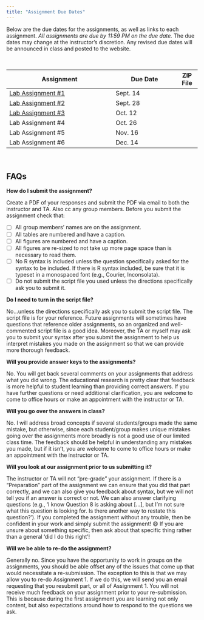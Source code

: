 ```yaml
---
title: "Assignment Due Dates"
---
```



Below are the due dates for the assignments, as well as links to each assignment. *All assignments are due by 11:59 PM on the due date.* The due dates may change at the instructor's discretion. Any revised due dates will be announced in class and posted to the website. 

<br />

<table class="table">

<thead>
<tr>
<th style="width:50%;">Assignment</th>
<!-- <th style="width:15%;">Due Date (T/R)</th> -->
<th style="width:30%;">Due Date</th>
<th style="width:10%;text-align:center">ZIP File</th>
</tr>
</thead>

<tbody>

<tr>
<td>[Lab Assignment \#1](assignments/assignment-01.html) 
  <!-- <span style="margin-left:20px; color:red;">*[Updated 09-13-2021]*</span> -->
</td>
<!-- <td>Sept. 19</td> -->
<td>Sept. 14</td>
<td align="center" style="vertical-align:middle;">
  [<span class="fa-solid fa-file-signature"></span>](assignments/assignment-01.html)
</td>
</tr>



<tr>
<td>[Lab Assignment \#2](assignments/assignment-02.html)</td>
<!-- <td>Oct. 01</td> -->
<td>Sept. 28</td>
<td align="center" style="vertical-align:middle;">
  [<span class="fa-solid fa-file-signature"></span>](assignments/assignment-02.html)
</td>
</tr>


<tr>
<td>[Lab Assignment \#3](assignments/assignment-03.html)</td>
<!-- <span style="margin-left:20px; color:red;">*[Updated 10-11-2023]*</span> -->
<!-- <td>Oct. 22</td> -->
<td>Oct. 12</td>
<td align="center" style="vertical-align:middle;">
  [<span class="fa-solid fa-file-signature"></span>](assignments/assignment-03.html)
</td>
</tr>

<tr>
<td>Lab Assignment \#4</td>
<!-- <td>Oct. 31</td> -->
<td>Oct. 26</td>
<td align="center" style="vertical-align:middle;">
  <!-- [<span class="fa-solid fa-file-signature"></span>](assignments/assignment-04-introduction-to-multiple-regression.html) -->
</td>
</tr>

<tr>
<td>Lab Assignment \#5</td>
<!-- <td>Nov. 12</td> -->
<td>Nov. 16</td>
<td align="center" style="vertical-align:middle;">
  <!-- [<span class="fa-solid fa-file-signature"></span>](assignments/assignment-05-regression-assumptions.html) -->
</td>
</td>
</tr>



<tr>
<td>Lab Assignment \#6</td>
<!-- <td>Nov. 19</td> -->
<td>Dec. 14</td>
<td align="center" style="vertical-align:middle;">
  <!-- [<span class="fa-solid fa-file-signature"></span>](assignments/assignment-06-dichotomous-categorical-predictors.html) -->
</td>
</tr>


</tbody>
</table>


<br />


## FAQs

**How do I submit the assignment?**

Create a PDF of your responses and submit the PDF via email to both the instructor and TA. Also cc any group members. Before you submit the assignment check that:

- [ ] All group members' names are on the assignment.
- [ ] All tables are numbered and have a caption.
- [ ] All figures are numbered and have a caption.
- [ ] All figures are re-sized to not take up more page space than is necessary to read them.
- [ ] No R syntax is included unless the question specifically asked for the syntax to be included. If there is R syntax included, be sure that it is typeset in a monospaced font (e.g., Courier, Inconsolata).
- [ ] Do not submit the script file you used unless the directions specifically ask you to submit it.



**Do I need to turn in the script file?**

No...unless the directions specifically ask you to submit the script file. The script file is for your reference. Future assignments will sometimes have questions that reference older assignments, so an organized and well-commented script file is a good idea. Moreover, the TA or myself may ask you to submit your syntax after you submit the assignment to help us interpret mistakes you made on the assignment so that we can provide more thorough feedback.


**Will you provide answer keys to the assignments?**

No. You will get back several comments on your assignments that address what you did wrong. The educational research is pretty clear that feedback is more helpful to student learning than providing correct answers. If you have further questions or need additional clarification, you are welcome to come to office hours or make an appointment with the instructor or TA.


**Will you go over the answers in class?**

No. I will address broad concepts if several students/groups made the same mistake, but otherwise, since each student/group makes unique mistakes going over the assignments more broadly is not a good use of our limited class time. The feedback should be helpful in understanding any mistakes you made, but if it isn't, you are welcome to come to office hours or make an appointment with the instructor or TA.


**Will you look at our assignment prior to us submitting it?**

The instructor or TA will not "pre-grade" your assignment. If there is a "Preparation" part of the assignment we can ensure that you did that part correctly, and we can also give you feedback about syntax, but we will not tell you if an answer is correct or not. We can also answer clarifying questions (e.g., 'I know Question 8 is asking about […], but I’m not sure what this question is looking for. Is there another way to restate this question?'). If you completed the assignment without any trouble, then be confident in your work and simply submit the assignment! 😄 If you are unsure about something specific, then ask about that specific thing rather than a general 'did I do this right'! 


**Will we be able to re-do the assignment?**

Generally no. Since you have the opportunity to work in groups on the assignments, you should be able offset any of the issues that come up that would necessitate a re-submission. The exception to this is that we may allow you to re-do Assignment 1. If we do this, we will send you an email requesting that you resubmit part, or all of Assignment 1. You will not receive much feedback on your assignment prior to your re-submission. This is because during the first assignment you are learning not only content, but also expectations around how to respond to the questions we ask.


